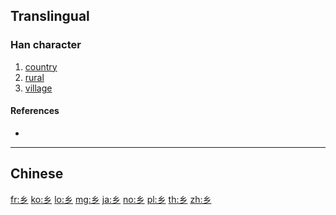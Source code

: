 {{also|鄉|鄕}}<!-- may be replaced by zh-forms -->
==Translingual==

===Han character===
{{Han char|rn=52|rad=幺|as=00|sn=3|var=1|four=|canj=VVH}}

# [[country]]
# [[rural]]
# [[village]]

====References====
* {{Han ref|kx=0084.051|hdz=10051.050|uh=4E61|ud=20065}}

----

==Chinese==
{{zh-see|鄉}}

[[fr:乡]]
[[ko:乡]]
[[lo:乡]]
[[mg:乡]]
[[ja:乡]]
[[no:乡]]
[[pl:乡]]
[[th:乡]]
[[zh:乡]]